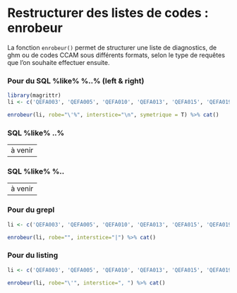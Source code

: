 # Restructurer des listes de codes : enrobeur

La fonction `enrobeur()` permet de structurer une liste de diagnostics, de ghm ou de codes CCAM sous différents formats, selon le type de requêtes que l'on souhaite effectuer ensuite.


### Pour du SQL %like% %..% (left & right)

```r
library(magrittr)
li <- c('QEFA003', 'QEFA005', 'QEFA010', 'QEFA013', 'QEFA015', 'QEFA019', 'QEFA020')

enrobeur(li, robe="\'%", interstice="\n", symetrique = T) %>% cat()
```

### SQL %like% ..% 

-- 
à venir
--

### SQL %like% %.. 

-- 
à venir
--

### Pour du grepl

```r
li <- c('QEFA003', 'QEFA005', 'QEFA010', 'QEFA013', 'QEFA015', 'QEFA019', 'QEFA020')

enrobeur(li, robe="", interstice="|") %>% cat()
```

### Pour du listing 

```r
li <- c('QEFA003', 'QEFA005', 'QEFA010', 'QEFA013', 'QEFA015', 'QEFA019', 'QEFA020')

enrobeur(li, robe="\'", interstice=", ") %>% cat()
```

